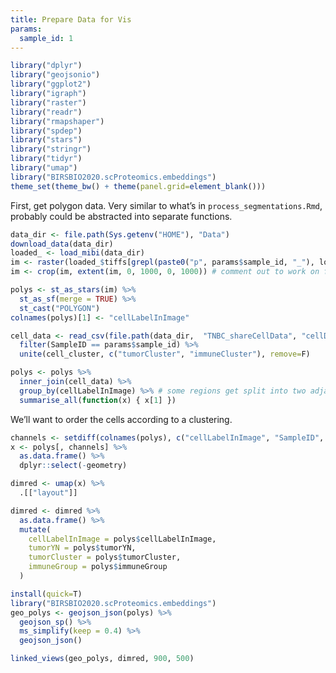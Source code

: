 ```yaml
---
title: Prepare Data for Vis
params:
  sample_id: 1
---
```


```r
library("dplyr")
library("geojsonio")
library("ggplot2")
library("igraph")
library("raster")
library("readr")
library("rmapshaper")
library("spdep")
library("stars")
library("stringr")
library("tidyr")
library("umap")
library("BIRSBIO2020.scProteomics.embeddings")
theme_set(theme_bw() + theme(panel.grid=element_blank()))
```

First, get polygon data. Very similar to what's in `process_segmentations.Rmd`,
probably could be abstracted into separate functions.

```r
data_dir <- file.path(Sys.getenv("HOME"), "Data")
download_data(data_dir)
loaded_ <- load_mibi(data_dir)
im <- raster(loaded_$tiffs[grepl(paste0("p", params$sample_id, "_"), loaded_$tiffs)])
im <- crop(im, extent(im, 0, 1000, 0, 1000)) # comment out to work on full data

polys <- st_as_stars(im) %>%
  st_as_sf(merge = TRUE) %>%
  st_cast("POLYGON")
colnames(polys)[1] <- "cellLabelInImage"

cell_data <- read_csv(file.path(data_dir,  "TNBC_shareCellData", "cellData.csv")) %>%
  filter(SampleID == params$sample_id) %>%
  unite(cell_cluster, c("tumorCluster", "immuneCluster"), remove=F)

polys <- polys %>%
  inner_join(cell_data) %>%
  group_by(cellLabelInImage) %>% # some regions get split into two adjacent polys --> merge
  summarise_all(function(x) { x[1] })
```

We'll want to order the cells according to a clustering.

```r
channels <- setdiff(colnames(polys), c("cellLabelInImage", "SampleID", "cellSize", "Background", "tumorYN", "cell_cluster", "tumorCluster", "Group", "immuneCluster", "immuneGroup", "geometry"))
x <- polys[, channels] %>%
  as.data.frame() %>%
  dplyr::select(-geometry)

dimred <- umap(x) %>%
  .[["layout"]]

dimred <- dimred %>%
  as.data.frame() %>%
  mutate(
    cellLabelInImage = polys$cellLabelInImage,
    tumorYN = polys$tumorYN,
    tumorCluster = polys$tumorCluster,
    immuneGroup = polys$immuneGroup
  )
```

```r
install(quick=T)
library("BIRSBIO2020.scProteomics.embeddings")
geo_polys <- geojson_json(polys) %>%
  geojson_sp() %>%
  ms_simplify(keep = 0.4) %>%
  geojson_json()

linked_views(geo_polys, dimred, 900, 500)
```
